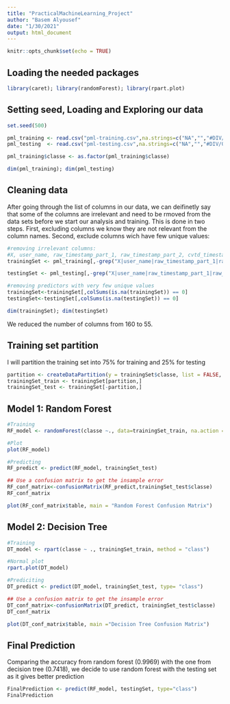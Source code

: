 ```yaml
---
title: "PracticalMachineLearning_Project"
author: "Basem Alyousef"
date: "1/30/2021"
output: html_document
---
```


```r
knitr::opts_chunk$set(echo = TRUE)
```

## Loading the needed packages
```r
library(caret); library(randomForest); library(rpart.plot)
```

## Setting seed, Loading and Exploring our data
```r
set.seed(500)

pml_training <- read.csv("pml-training.csv",na.strings=c("NA","","#DIV/0!"))
pml_testing  <- read.csv("pml-testing.csv",na.strings=c("NA","","#DIV/0!"))

pml_training$classe <- as.factor(pml_training$classe)

dim(pml_training); dim(pml_testing)
```

## Cleaning data
After going through the list of columns in our data, we can deifinetly say that some of the columns are irrelevant and need to be rmoved from the data sets before we start our analysis and training.  This is done in two steps.  First, excluding columns we know they are not relevant from the column names. Second, exclude columns wich have few unique values:
```r
#removing irrelevant columns: 
#X, user_name, raw_timestamp_part_1, raw_timestamp_part_2, cvtd_timestamp
trainingSet <- pml_training[,-grep("X|user_name|raw_timestamp_part_1|raw_timestamp_part_2|cvtd_timestamp",names(pml_training))]

testingSet <- pml_testing[,-grep("X|user_name|raw_timestamp_part_1|raw_timestamp_part_2|cvtd_timestamp",names(pml_testing))]

#removing predictors with very few unique values 
trainingSet<-trainingSet[,colSums(is.na(trainingSet)) == 0]
testingSet<-testingSet[,colSums(is.na(testingSet)) == 0]

dim(trainingSet); dim(testingSet)
```
We reduced the number of columns from 160 to 55.

## Training set partition
I will partition the training set into 75% for training and 25% for testing
```r
partition <- createDataPartition(y = trainingSet$classe, list = FALSE, p=0.75)
trainingSet_train <- trainingSet[partition,]
trainingSet_test <- trainingSet[-partition,]
```

## Model 1: Random Forest 
```r
#Training
RF_model <- randomForest(classe ~., data=trainingSet_train, na.action = na.exclude)

#Plot
plot(RF_model)

#Predicting
RF_predict <- predict(RF_model, trainingSet_test)

## Use a confusion matrix to get the insample error
RF_conf_matrix<-confusionMatrix(RF_predict,trainingSet_test$classe)
RF_conf_matrix

plot(RF_conf_matrix$table, main = "Random Forest Confusion Matrix")
```

## Model 2: Decision Tree 
```r
#Training
DT_model <- rpart(classe ~ ., trainingSet_train, method = "class")

#Normal plot
rpart.plot(DT_model)

#Prediciting
DT_predict <- predict(DT_model, trainingSet_test, type= "class")

## Use a confusion matrix to get the insample error
DT_conf_matrix<-confusionMatrix(DT_predict, trainingSet_test$classe)
DT_conf_matrix

plot(DT_conf_matrix$table, main ="Decision Tree Confusion Matrix")
```

## Final Prediction
Comparing the accuracy from random forest (0.9969) with the one from decision tree (0.7418), we decide to use random forest with the testing set as it gives better prediction 
```r
FinalPrediction <- predict(RF_model, testingSet, type="class")
FinalPrediction
```

